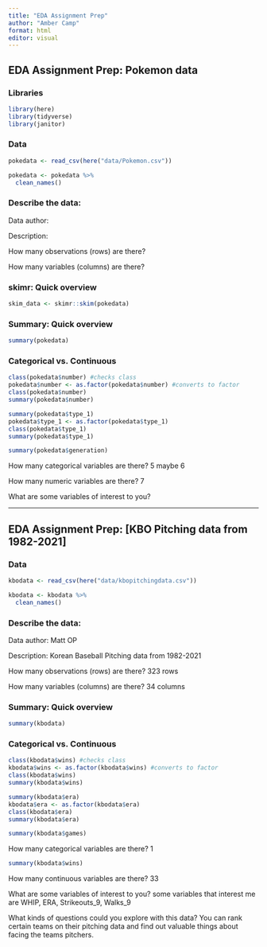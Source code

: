 ```yaml
---
title: "EDA Assignment Prep"
author: "Amber Camp"
format: html
editor: visual
---
```


## EDA Assignment Prep: Pokemon data

### Libraries

```r
library(here)
library(tidyverse)
library(janitor)
```

### Data

```r
pokedata <- read_csv(here("data/Pokemon.csv"))

pokedata <- pokedata %>%
  clean_names()
```

### Describe the data:

Data author:

Description:

How many observations (rows) are there?

How many variables (columns) are there?

### skimr: Quick overview

```r
skim_data <- skimr::skim(pokedata)
```

### Summary: Quick overview

```r
summary(pokedata)
```

### Categorical vs. Continuous

```r
class(pokedata$number) #checks class
pokedata$number <- as.factor(pokedata$number) #converts to factor
class(pokedata$number)
summary(pokedata$number)

summary(pokedata$type_1)
pokedata$type_1 <- as.factor(pokedata$type_1)
class(pokedata$type_1)
summary(pokedata$type_1)

summary(pokedata$generation)

```

How many categorical variables are there? 5 maybe 6

How many numeric variables are there? 7

What are some variables of interest to you?

------------------------------------------------------------------------

## EDA Assignment Prep: \[KBO Pitching data from 1982-2021\]

### 

### Data

```r
kbodata <- read_csv(here("data/kbopitchingdata.csv"))

kbodata <- kbodata %>%
  clean_names()
```

### Describe the data:

Data author: Matt OP

Description: Korean Baseball Pitching data from 1982-2021

How many observations (rows) are there? 323 rows

How many variables (columns) are there? 34 columns

### Summary: Quick overview

```r
summary(kbodata)
```

### Categorical vs. Continuous

```r
class(kbodata$wins) #checks class
kbodata$wins <- as.factor(kbodata$wins) #converts to factor
class(kbodata$wins)
summary(kbodata$wins)

summary(kbodata$era)
kbodata$era <- as.factor(kbodata$era)
class(kbodata$era)
summary(kbodata$era)

summary(kbodata$games)
```

How many categorical variables are there? 1

```r
summary(kbodata$wins)
```

How many continuous variables are there? 33

What are some variables of interest to you? some variables that interest me are WHIP, ERA, Strikeouts_9, Walks_9

What kinds of questions could you explore with this data? You can rank certain teams on their pitching data and find out valuable things about facing the teams pitchers.
